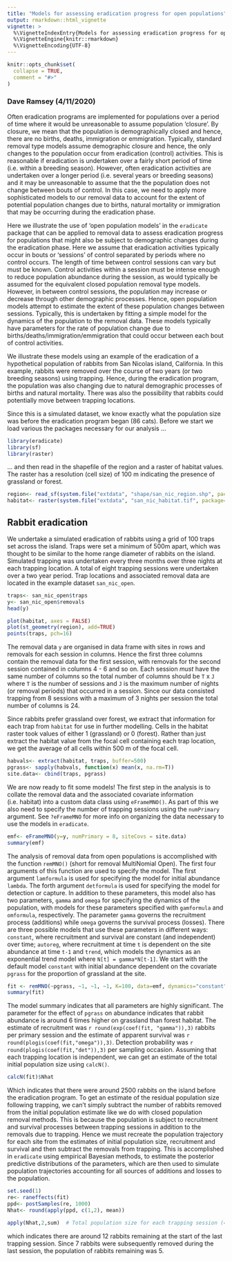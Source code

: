 ```yaml
---
title: "Models for assessing eradication progress for open populations"
output: rmarkdown::html_vignette
vignette: >
  %\VignetteIndexEntry{Models for assessing eradication progress for open populations}
  %\VignetteEngine{knitr::rmarkdown}
  %\VignetteEncoding{UTF-8}
---
```


```r
knitr::opts_chunk$set(
  collapse = TRUE,
  comment = "#>"
)
```

### Dave Ramsey (4/11/2020)

Often eradication programs are implemented for populations over a period of time where it would be unreasonable to assume population 'closure'.  By closure, we mean that the population is demographically closed and hence, there are no births, deaths, immigration or emmigration.  Typically, standard removal type models assume demographic closure and hence, the only changes to the population occur from eradication (control) activities. This is reasonable if eradication is undertaken over a fairly short period of time (i.e. within a breeding season).  However, often eradication activities are undertaken over a longer period (i.e. several years or breeding seasons) and it may be unreasonable to assume that the the population does not change between bouts of control. In this case, we need to apply more sophisticated models to our removal data to account for the extent of potential population changes due to births, natural mortality or immigration that may be occurring during the eradication phase.

Here we illustrate the use of 'open population models' in the `eradicate` package that can be applied to removal data to assess eradication progress for populations that might also be subject to demographic changes during the eradication phase.  Here we assume that eradication activities typically occur in bouts or 'sessions' of control separated by periods where no control occurs.  The length of time between control sessions can vary but must be known.  Control activities within a session must be intense enough to reduce population abundance during the session, as would typically be assumed for the equivalent closed population removal type models.  However, in between control sessions, the population may increase or decrease through other demographic processes.  Hence, open population models attempt to estimate the extent of these population changes between sessions.  Typically, this is undertaken by fitting a simple model for the dynamics of the population to the removal data.  These models typically have parameters for the rate of population change due to births/deaths/immigration/emmigration that could occur between each bout of control activities.  

We illustrate these models using an example of the eradication of a hypothetical population of rabbits from San Nicolas island, California. In this example, rabbits were removed over the course of two years (or two breeding seasons) using trapping.  Hence, during the eradication program, the population was also changing due to natural demographic processes of births and natural mortality.  There was also the possibility that rabbits could potentially move between trapping locations.

Since this is a simulated dataset, we know exactly what the population size was before the eradication program began (86 cats).  Before we start we load various the packages necessary for our analysis ...

```r
library(eradicate)
library(sf)
library(raster)
```

... and then read in the shapefile of the region and a raster of habitat values. The raster has a resolution (cell size) of 100 m indicating the presence of grassland or forest.

```r

region<- read_sf(system.file("extdata", "shape/san_nic_region.shp", package="eradicate"))
habitat<- raster(system.file("extdata", "san_nic_habitat.tif", package="eradicate"))

```

## Rabbit eradication

We undertake a simulated eradication of rabbits using a grid of 100 traps set across the island. Traps were set a minimum of 500m apart, which was thought to be similar to the home range diameter of rabbits on the island.  Simulated trapping was undertaken every three months over three nights at each trapping location. A total of eight trapping sessions were undertaken over a two year period. Trap locations and associated removal data are located in the example dataset `san_nic_open`.

```r
traps<- san_nic_open$traps
y<- san_nic_open$removals
head(y)

plot(habitat, axes = FALSE)
plot(st_geometry(region), add=TRUE)
points(traps, pch=16)
```

The removal data `y` are organised in data frame with sites in rows and removals for each session in columns.  Hence the first three columns contain the removal data for the first session, with removals for the second session contained in columns 4 - 6 and so on.  Each session _must_ have the same number of columns so the total number of columns should be `T` x `J` where `T` is the number of sessions and `J` is the maximum number of nights (or removal periods) that occurred in a session.  Since our data consisted trapping from 8 sessions with a maximum of 3 nights per session the total number of columns is 24.

Since rabbits prefer grassland over forest, we extract that information for each trap from `habitat` for use in further modelling. Cells in the habitat raster took values of either 1 (grassland) or 0 (forest).  Rather than just extract the habitat value from the focal cell containing each trap location, we get the average of all cells within 500 m of the focal cell.

```r
habvals<- extract(habitat, traps, buffer=500)
pgrass<- sapply(habvals, function(x) mean(x, na.rm=T))
site.data<- cbind(traps, pgrass)

```

We are now ready to fit some models! The first step in the analysis is to collate the removal data and the associated covariate information (i.e. habitat) into a custom data class using `eFrameMNO()`. As part of this we also need to specify the number of trapping sessions using the `numPrimary` argument.  See `?eFrameMNO` for more info on organizing the data necessary to use the models in `eradicate`.

```r
emf<- eFrameMNO(y=y, numPrimary = 8, siteCovs = site.data)
summary(emf)

```

The analysis of removal data from open populations is accomplished with the function `remMNO()` (short for removal MultiNomial Open). The first four arguments of this function are used to specify the model.  The first argument `lamformula` is used for specifying the model for initial abundance `lambda`. The forth argument `detformula` is used for specifying the model for detection or capture.  In addition to these parameters, this model also has two parameters, `gamma` and `omega` for specifying the dynamics of the population, with models for these parameters specified with `gamformula` and `omformula`, respectively.   The parameter `gamma` governs the recruitment process (additions) while `omega` governs the survival process (losses). There are three possible models that use these parameters in different ways: `constant`, where recruitment and survival are constant (and independent) over time; `autoreg`, where recruitment at time `t` is dependent on the site abundance at time `t-1` and `trend`, which models the dynamics as an exponential trend model where `N[t] = gamma*N[t-1]`.  We start with the default model `constant` with initial abundance dependent on the covariate `pgrass` for the proportion of grassland at the site.

```r

fit <- remMNO(~pgrass, ~1, ~1, ~1, K=100, data=emf, dynamics="constant")
summary(fit)

```

The model summary indicates that all parameters are highly significant.  The parameter for the effect of `pgrass` on abundance indicates that rabbit abundance is around 6 times higher on grassland than forest habitat. The estimate of recruitment was `r round(exp(coef(fit, "gamma")),3)` rabbits per primary session and the estimate of apparent survival was `r round(plogis(coef(fit,"omega")),3)`.  Detection probability was `r round(plogis(coef(fit,"det")),3)` per sampling occasion.  Assuming that each trapping location is independent, we can get an estimate of the total initial population size using `calcN()`.

```r

calcN(fit)$Nhat

```

Which indicates that there were around 2500 rabbits on the island before the eradication program.  To get an estimate of the residual population size following trapping, we can't simply subtract the number of rabbits removed from the initial population estimate like we do with closed population removal methods.  This is because the population is subject to recruitment and survival processes between trapping sessions in addition to the removals due to trapping.  Hence we must recreate the population trajectory for each site from the estimates of initial population size, recruitment and survival and then subtract the removals from trapping.  This is accomplished in `eradicate` using empirical Bayesian methods, to estimate the posterior predictive distributions of the parameters, which are then used to simulate population trajectories accounting for all sources of additions and losses to the population.

```r
set.seed(1)
re<- raneffects(fit)
ppd<- postSamples(re, 1000)
Nhat<- round(apply(ppd, c(1,2), mean))

apply(Nhat,2,sum)  # Total population size for each trapping session (= primary period)

```

which indicates there are around 12 rabbits remaining at the start of the last trapping session. Since 7 rabbits were subsequently removed during the last session, the population of rabbits remaining was 5.
